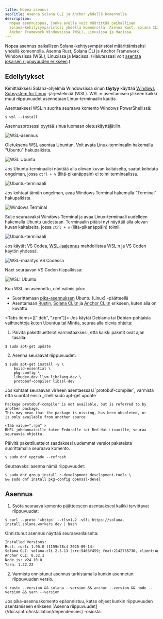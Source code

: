 ```yaml
---
title: Nopea asennus
seoTitle: Asenna Solana CLI ja Anchor yhdellä komennolla
description:
  Nopea asennusopas, jonka avulla voit määrittää paikallisen
  Solana-kehitysympäristösi yhdellä komennolla. Asenna Rust, Solana CLI ja
  Anchor Framework Windowsissa (WSL), Linuxissa ja Macissa.
---
```


Nopea asennus paikallisen Solana-kehitysympäristösi määrittämiseksi yhdellä
komennolla. Asenna Rust, Solana CLI ja Anchor Framework Windowsissa (WSL),
Linuxissa ja Macissa. (Halutessasi voit
[asentaa jokaisen riippuvuuden erikseen](/docs/intro/installation/dependencies).)

## Edellytykset

<Accordions>
<Accordion title="Windows">

Kehittääksesi Solana-ohjelmia Windowsissa sinun **täytyy** käyttää
[Windows Subsystem for Linux](https://learn.microsoft.com/en-us/windows/wsl/install)
-järjestelmää (WSL). WSL:n asentamisen jälkeen kaikki muut riippuvuudet
asennetaan Linux-terminaalin kautta.

Asentaaksesi WSL:n suorita seuraava komento Windows PowerShellissä:

```terminal
$ wsl --install
```

Asennusprosessi pyytää sinua luomaan oletuskäyttäjätilin.

![WSL-asennus](/assets/docs/intro/installation/wsl-install.png)

Oletuksena WSL asentaa Ubuntun. Voit avata Linux-terminaalin hakemalla "Ubuntu"
hakupalkista.

![WSL Ubuntu](/assets/docs/intro/installation/wsl-ubuntu-search.png)

Jos Ubuntu-terminaalisi näyttää alla olevan kuvan kaltaiselta, saatat kohdata
ongelman, jossa `ctrl + v` (liitä-pikanäppäin) ei toimi terminaalissa.

![Ubuntu-terminaali](/assets/docs/intro/installation/wsl-ubuntu-terminal-1.png)

Jos kohtaat tämän ongelman, avaa Windows Terminal hakemalla "Terminal"
hakupalkista.

![Windows Terminal](/assets/docs/intro/installation/wsl-windows-terminal.png)

Sulje seuraavaksi Windows Terminal ja avaa Linux-terminaali uudelleen hakemalla
Ubuntu uudestaan. Terminaalin pitäisi nyt näyttää alla olevan kuvan kaltaiselta,
jossa `ctrl + v` (liitä-pikanäppäin) toimii.

![Ubuntu-terminaali](/assets/docs/intro/installation/wsl-ubuntu-terminal-2.png)

Jos käytät VS Codea,
[WSL-laajennus](https://code.visualstudio.com/docs/remote/wsl-tutorial)
mahdollistaa WSL:n ja VS Coden käytön yhdessä.

![WSL-määritys VS Codessa](/assets/docs/intro/installation/wsl-vscode.png)

Näet seuraavan VS Coden tilapalkissa:

![WSL: Ubuntu](/assets/docs/intro/installation/wsl-vscode-ubuntu.png)

Kun WSL on asennettu, olet valmis joko:

- Suorittamaan [pika-asennuksen](#installation) Ubuntu (Linux) -päätteellä
- Asentamaan [Rustin](/docs/intro/installation/dependencies#install-rust),
  [Solana CLI:n](/docs/intro/installation/dependencies#install-solana-cli) ja
  [Anchor CLI:n](/docs/intro/installation/dependencies#install-anchor-cli)
  erikseen, kuten alla on kuvattu

</Accordion>
<Accordion title="Linux">

<Tabs items={[".deb", ".rpm"]}>
<Tab value=".deb" >
Jos käytät Debiania tai Debian-pohjaisia vaihtoehtoja kuten Ubuntua tai Mintiä, seuraa alla olevia ohjeita:

1. Päivitä pakettiluettelot varmistaaksesi, että kaikki paketit ovat ajan
   tasalla:

```terminal
$ sudo apt-get update
```

2. Asenna seuraavat riippuvuudet:

```terminal
$ sudo apt-get install -y \
    build-essential \
    pkg-config \
    libudev-dev llvm libclang-dev \
    protobuf-compiler libssl-dev
```

<Callout>
Jos kohtaat seuraavan virheen asentaessasi `protobuf-compiler`, varmista
että suoritat ensin _shell`sudo apt-get update`

```
Package protobuf-compiler is not available, but is referred to by another package.
This may mean that the package is missing, has been obsoleted, or
is only available from another source
```

</Callout>

  </Tab>

    <Tab value=".rpm" >
    RHEL-johdannaisille kuten Fedoralle tai Red Hat Linuxille, seuraa seuraavia ohjeita.

Päivitä pakettiluettelot saadaksesi uudemmat versiot paketeista suorittamalla
seuraava komento.

```terminal
$ sudo dnf upgrade --refresh
```

Seuraavaksi asenna nämä riippuvuudet:

```terminal
$ sudo dnf group install c-development development-tools \
&& sudo dnf install pkg-config openssl-devel
```

  </Tab>
</Tabs>

</Accordion>
</Accordions>

## Asennus

1. Syötä seuraava komento päätteeseen asentaaksesi kaikki tarvittavat
   riippuvuudet:

```terminal
$ curl --proto '=https' --tlsv1.2 -sSfL https://solana-install.solana.workers.dev | bash
```

Onnistunut asennus näyttää seuraavanlaiselta:

```txt title="Example output"
Installed Versions:
Rust: rustc 1.90.0 (1159e78c4 2025-09-14)
Solana CLI: solana-cli 2.3.13 (src:5466f459; feat:2142755730, client:Agave)
Anchor CLI: 0.32.1
Node.js: v24.10.0
Yarn: 1.22.22
```

2. Varmista onnistunut asennus tarkistamalla kunkin asennetun riippuvuuden
   versio.

```terminal
$ rustc --version && solana --version && anchor --version && node --version && yarn --version
```

<Callout>
  Jos pika-asennuskomento epäonnistuu, katso ohjeet kunkin riippuvuuden
  asentamiseen erikseen [Asenna
  riippuvuudet](/docs/intro/installation/dependencies) -osiosta.
</Callout>
